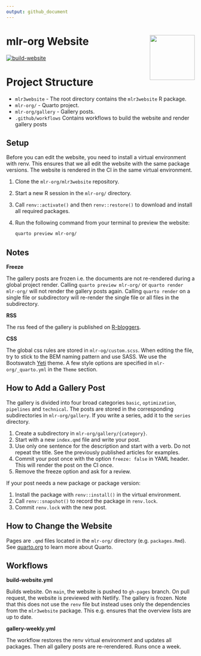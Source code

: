 ```yaml
---
output: github_document
---
```



# mlr-org Website <img src="man/figures/logo.png" align="right" width = "120" />

[![build-website](https://github.com/mlr-org/mlr3website/actions/workflows/build-website.yml/badge.svg)](https://github.com/mlr-org/mlr3website/actions/workflows/build-website.yml)

# Project Structure

* `mlr3website` - The root directory contains the `mlr3website` R package.
* `mlr-org/` - Quarto project.
* `mlr-org/gallery` - Gallery posts.
* `.github/workflows` Contains workflows to build the website and render gallery posts

## Setup

Before you can edit the website, you need to install a virtual environment with renv.
This ensures that we all edit the website with the same package versions.
The website is rendered in the CI in the same virtual environment.

1. Clone the `mlr-org/mlr3website` repository.
1. Start a new R session in the `mlr-org/` directory.
1. Call `renv::activate()` and then `renv::restore()` to download and install all required packages.
1. Run the following command from your terminal to preview the website:

    ```bash
    quarto preview mlr-org/
    ```

## Notes

**Freeze**

The gallery posts are frozen i.e. the documents are not re-rendered during a global project render.
Calling `quarto preview mlr-org/` or `quarto render mlr-org/` will not render the gallery posts again.
Calling `quarto render` on a single file or subdirectory will re-render the single file or all files in the subdirectory.

**RSS**

The rss feed of the gallery is published on [R-bloggers](https://www.r-bloggers.com/).

**CSS**

The global css rules are stored in `mlr-og/custom.scss`.
When editing the file, try to stick to the BEM naming pattern and use SASS.
We use the Bootswatch [Yeti](https://bootswatch.com/yeti/) theme.
A few style options are specified in `mlr-org/_quarto.yml` in the `Theme` section.

## How to Add a Gallery Post

The gallery is divided into four broad categories `basic`, `optimization`, `pipelines` and `technical`.
The posts are stored in the corresponding subdirectories in `mlr-org/gallery`.
If you write a series, add it to the `series` directory.

1. Create a subdirectory in `mlr-org/gallery/{category}`.
1. Start with a new `index.qmd` file and write your post.
1. Use only one sentence for the description and start with a verb.
   Do not repeat the title.
   See the previously published articles for examples.
1. Commit your post once with the option `freeze: false` in YAML header.
   This will render the post on the CI once.
1. Remove the freeze option and ask for a review.

If your post needs a new package or package version:

1. Install the package with `renv::install()` in the virtual environment.
1. Call `renv::snapshot()` to record the package in `renv.lock`.
1. Commit `renv.lock` with the new post.

## How to Change the Website

Pages are `.qmd` files located in the `mlr-org/` directory (e.g. `packages.Rmd`).
See [quarto.org](https://quarto.org) to learn more about Quarto.

## Workflows

**build-website.yml**

Builds website.
On `main`, the website is pushed to `gh-pages` branch.
On pull request, the website is previewed with Netlify.
The gallery is frozen.
Note that this does not use the `renv` file but instead uses only the dependencies from the `mlr3website` package.
This e.g. ensures that the overview lists are up to date.

**gallery-weekly.yml**

The workflow restores the renv virtual environment and updates all packages.
Then all gallery posts are re-rerendered.
Runs once a week.
